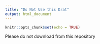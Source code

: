 ```yaml
---
title: "Do Not Use this Drat"
output: html_document
---
```


```r
knitr::opts_chunk$set(echo = TRUE)
```

Please do not download from this repository
